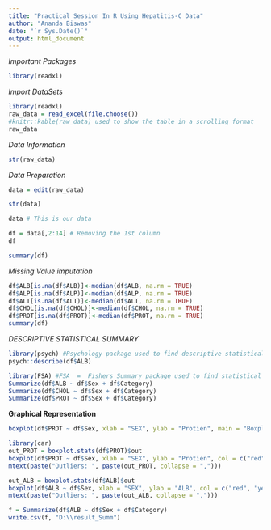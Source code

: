 ```yaml
---
title: "Practical Session In R Using Hepatitis-C Data"
author: "Ananda Biswas"
date: "`r Sys.Date()`"
output: html_document
---
```


*Important Packages*
```r
library(readxl)
```

*Import DataSets*
```r
library(readxl)
raw_data = read_excel(file.choose())
#knitr::kable(raw_data) used to show the table in a scrolling format
raw_data
```

*Data Information*
```r
str(raw_data)
```

*Data Preparation*
```r
data = edit(raw_data)
```

```r
str(data)
```

```r
data # This is our data
```

```r
df = data[,2:14] # Removing the 1st column
df
```
```r
summary(df)
```

*Missing Value imputation*
```r
df$ALB[is.na(df$ALB)]<-median(df$ALB, na.rm = TRUE)
df$ALP[is.na(df$ALP)]<-median(df$ALP, na.rm = TRUE)
df$ALT[is.na(df$ALT)]<-median(df$ALT, na.rm = TRUE)
df$CHOL[is.na(df$CHOL)]<-median(df$CHOL, na.rm = TRUE)
df$PROT[is.na(df$PROT)]<-median(df$PROT, na.rm = TRUE)
summary(df)
```
*DESCRIPTIVE STATISTICAL SUMMARY*
```r
library(psych) #Psychology package used to find descriptive statistical summary.
psych::describe(df$ALB)
```


```r
library(FSA) #FSA  =  Fishers Summary package used to find statistical summary based on categories.
Summarize(df$ALB ~ df$Sex + df$Category)
Summarize(df$CHOL ~ df$Sex + df$Category)
Summarize(df$PROT ~ df$Sex + df$Category)
```

**Graphical Representation**
```r
boxplot(df$PROT ~ df$Sex, xlab = "SEX", ylab = "Protien", main = "Boxplot of Protein, factor: Sex", col = c("red", "yellow"))

library(car)
out_PROT = boxplot.stats(df$PROT)$out
boxplot(df$PROT ~ df$Sex, xlab = "SEX", ylab = "Protien", col = c("red", "yellow"))
mtext(paste("Outliers: ", paste(out_PROT, collapse = ",")))

out_ALB = boxplot.stats(df$ALB)$out
boxplot(df$ALB ~ df$Sex, xlab = "SEX", ylab = "ALB", col = c("red", "yellow"))
mtext(paste("Outliers: ", paste(out_ALB, collapse = ",")))
```

```r
f = Summarize(df$ALB ~ df$Sex + df$Category)
write.csv(f, "D:\\result_Summ")
```








































